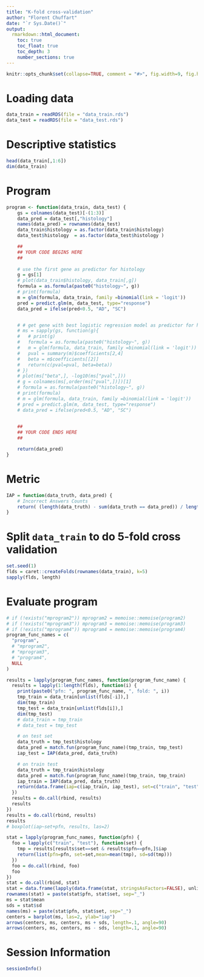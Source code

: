 ```yaml
---
title: "K-fold cross-validation"
author: "Florent Chuffart"
date: "`r Sys.Date()`"
output:
  rmarkdown::html_document:
    toc: true
    toc_float: true
    toc_depth: 3
    number_sections: true
---
```



```r
knitr::opts_chunk$set(collapse=TRUE, comment = "#>", fig.width=9, fig.height=6, eval=TRUE, echo=FALSE, results="hide")
```

# Loading data

```r
data_train = readRDS(file = "data_train.rds")
data_test = readRDS(file = "data_test.rds")
```

# Descriptive statistics 

```r
head(data_train[,1:6])
dim(data_train)
```

# Program

```r
program <- function(data_train, data_test) {
    gs = colnames(data_test)[-(1:3)]
    data_pred = data_test[,"histology"]
    names(data_pred) = rownames(data_test)
    data_train$histology = as.factor(data_train$histology)
    data_test$histology  = as.factor(data_test$histology )

    ##
    ## YOUR CODE BEGINS HERE
    ## 
    
    # use the first gene as predictor for histology
    g = gs[1] 
    # plot(data_train$histology, data_train[,g])
    formula = as.formula(paste0("histology~", g))
    # print(formula)
    m = glm(formula, data_train, family =binomial(link = 'logit'))
    pred = predict.glm(m, data_test, type="response")    
    data_pred = ifelse(pred<0.5, "AD", "SC")


    # # get gene with best logistic regression model as predictor for histology
    # ms = sapply(gs, function(g){
    #   # print(g)
    #   formula = as.formula(paste0("histology~", g))
    #   m = glm(formula, data_train, family =binomial(link = 'logit'))
    #   pval = summary(m)$coefficients[2,4]
    #   beta = m$coefficients[[2]]
    #   return(c(pval=pval, beta=beta))
    # })
    # plot(ms["beta",], -log10(ms["pval",]))
    # g = colnames(ms[,order(ms["pval",])])[1]
    # formula = as.formula(paste0("histology~", g))
    # print(formula)
    # m = glm(formula, data_train, family =binomial(link = 'logit'))
    # pred = predict.glm(m, data_test, type="response")
    # data_pred = ifelse(pred<0.5, "AD", "SC")

    
    ##
    ## YOUR CODE ENDS HERE
    ##

    return(data_pred)    
}
```
# Metric

```r
IAP = function(data_truth, data_pred) {
    # Incorrect Answers Counts
    return( (length(data_truth) - sum(data_truth == data_pred)) / length(data_truth))
}
```
# Split `data_train` to do 5-fold cross validation

```r
set.seed(1)
flds = caret::createFolds(rownames(data_train), k=5)
sapply(flds, length)
```


# Evaluate program

```r
# if (!exists("mprogram2")) mprogram2 = memoise::memoise(program2)
# if (!exists("mprogram3")) mprogram3 = memoise::memoise(program3)
# if (!exists("mprogram4")) mprogram4 = memoise::memoise(program4)
program_func_names = c(
  "program", 
  # "mprogram2",
  # "mprogram3",
  # "program4",
  NULL
)
```

```r
results = lapply(program_func_names, function(program_func_name) {
  results = lapply(1:length(flds), function(i) {
    print(paste0("pfn: ", program_func_name, ", fold: ", i))    
    tmp_train = data_train[unlist(flds[-i]),] 
    dim(tmp_train)
    tmp_test = data_train[unlist(flds[i]),]
    dim(tmp_test)
    # data_train = tmp_train
    # data_test = tmp_test

    # on test set
    data_truth = tmp_test$histology
    data_pred = match.fun(program_func_name)(tmp_train, tmp_test)
    iap_test = IAP(data_pred, data_truth)

    # on train test
    data_truth = tmp_train$histology
    data_pred = match.fun(program_func_name)(tmp_train, tmp_train)
    iap_train = IAP(data_pred, data_truth)
    return(data.frame(iap=c(iap_train, iap_test), set=c("train", "test"), pfn=program_func_name))
  })
  results = do.call(rbind, results)
  results
})
results = do.call(rbind, results)
results
# boxplot(iap~set+pfn, results, las=2)

stat = lapply(program_func_names, function(pfn) {
  foo = lapply(c("train", "test"), function(set) {
    tmp = results[results$set==set & results$pfn==pfn,]$iap
    return(list(pfn=pfn, set=set,mean=mean(tmp), sd=sd(tmp)))  
  })  
  foo = do.call(rbind, foo)
  foo
})
stat = do.call(rbind, stat)
stat = data.frame(lapply(data.frame(stat, stringsAsFactors=FALSE), unlist), stringsAsFactors=FALSE)
rownames(stat) = paste(stat$pfn, stat$set, sep="_")
ms = stat$mean
sds = stat$sd
names(ms) = paste(stat$pfn, stat$set, sep="_")
centers = barplot(ms, las=2, ylab="iap")
arrows(centers, ms, centers, ms + sds, length=.1, angle=90)
arrows(centers, ms, centers, ms - sds, length=.1, angle=90)
```


# Session Information

```r
sessionInfo()
```



























